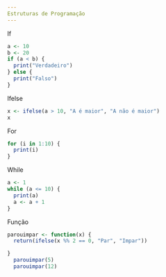 ```yaml
---
Estruturas de Programação
---
```


If
```r
a <- 10
b <- 20
if (a < b) {
  print("Verdadeiro")
} else {
  print("Falso")
}
```

Ifelse
```r
x <- ifelse(a > 10, "A é maior", "A não é maior")
x
```

For
```r
for (i in 1:10) {
  print(i)
}
```

While
```r
a <- 1
while (a <= 10) {
  print(a)
  a <- a + 1
}
```

Função
```r
parouimpar <- function(x) {
  return(ifelse(x %% 2 == 0, "Par", "Impar"))

}
  parouimpar(5)
  parouimpar(12)
```